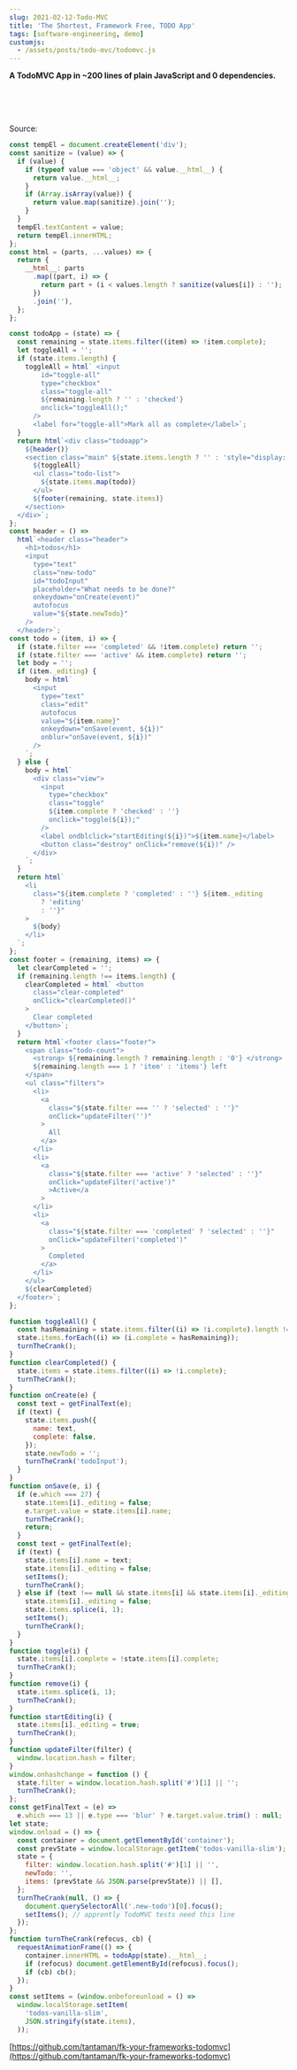 ```yaml
---
slug: 2021-02-12-Todo-MVC
title: 'The Shortest, Framework Free, TODO App'
tags: [software-engineering, demo]
customjs:
  - /assets/posts/todo-mvc/todomvc.js
---
```



**A TodoMVC App in ~200 lines of plain JavaScript and 0 dependencies.**

<!--truncate-->

<br />
<br />
<br />

<div id="container"></div>

Source:

```js
const tempEl = document.createElement('div');
const sanitize = (value) => {
  if (value) {
    if (typeof value === 'object' && value.__html__) {
      return value.__html__;
    }
    if (Array.isArray(value)) {
      return value.map(sanitize).join('');
    }
  }
  tempEl.textContent = value;
  return tempEl.innerHTML;
};
const html = (parts, ...values) => {
  return {
    __html__: parts
      .map((part, i) => {
        return part + (i < values.length ? sanitize(values[i]) : '');
      })
      .join(''),
  };
};

const todoApp = (state) => {
  const remaining = state.items.filter((item) => !item.complete);
  let toggleAll = '';
  if (state.items.length) {
    toggleAll = html` <input
        id="toggle-all"
        type="checkbox"
        class="toggle-all"
        ${remaining.length ? '' : 'checked'}
        onclick="toggleAll();"
      />
      <label for="toggle-all">Mark all as complete</label>`;
  }
  return html`<div class="todoapp">
    ${header()}
    <section class="main" ${state.items.length ? '' : 'style="display: none;"'}>
      ${toggleAll}
      <ul class="todo-list">
        ${state.items.map(todo)}
      </ul>
      ${footer(remaining, state.items)}
    </section>
  </div>`;
};
const header = () =>
  html`<header class="header">
    <h1>todos</h1>
    <input
      type="text"
      class="new-todo"
      id="todoInput"
      placeholder="What needs to be done?"
      onkeydown="onCreate(event)"
      autofocus
      value="${state.newTodo}"
    />
  </header>`;
const todo = (item, i) => {
  if (state.filter === 'completed' && !item.complete) return '';
  if (state.filter === 'active' && item.complete) return '';
  let body = '';
  if (item._editing) {
    body = html`
      <input
        type="text"
        class="edit"
        autofocus
        value="${item.name}"
        onkeydown="onSave(event, ${i})"
        onblur="onSave(event, ${i})"
      />
    `;
  } else {
    body = html`
      <div class="view">
        <input
          type="checkbox"
          class="toggle"
          ${item.complete ? 'checked' : ''}
          onclick="toggle(${i});"
        />
        <label ondblclick="startEditing(${i})">${item.name}</label>
        <button class="destroy" onClick="remove(${i})" />
      </div>
    `;
  }
  return html`
    <li
      class="${item.complete ? 'completed' : ''} ${item._editing
        ? 'editing'
        : ''}"
    >
      ${body}
    </li>
  `;
};
const footer = (remaining, items) => {
  let clearCompleted = '';
  if (remaining.length !== items.length) {
    clearCompleted = html` <button
      class="clear-completed"
      onClick="clearCompleted()"
    >
      Clear completed
    </button>`;
  }
  return html`<footer class="footer">
    <span class="todo-count">
      <strong> ${remaining.length ? remaining.length : '0'} </strong>
      ${remaining.length === 1 ? 'item' : 'items'} left
    </span>
    <ul class="filters">
      <li>
        <a
          class="${state.filter === '' ? 'selected' : ''}"
          onClick="updateFilter('')"
        >
          All
        </a>
      </li>
      <li>
        <a
          class="${state.filter === 'active' ? 'selected' : ''}"
          onClick="updateFilter('active')"
          >Active</a
        >
      </li>
      <li>
        <a
          class="${state.filter === 'completed' ? 'selected' : ''}"
          onClick="updateFilter('completed')"
        >
          Completed
        </a>
      </li>
    </ul>
    ${clearCompleted}
  </footer>`;
};

function toggleAll() {
  const hasRemaining = state.items.filter((i) => !i.complete).length != 0;
  state.items.forEach((i) => (i.complete = hasRemaining));
  turnTheCrank();
}
function clearCompleted() {
  state.items = state.items.filter((i) => !i.complete);
  turnTheCrank();
}
function onCreate(e) {
  const text = getFinalText(e);
  if (text) {
    state.items.push({
      name: text,
      complete: false,
    });
    state.newTodo = '';
    turnTheCrank('todoInput');
  }
}
function onSave(e, i) {
  if (e.which === 27) {
    state.items[i]._editing = false;
    e.target.value = state.items[i].name;
    turnTheCrank();
    return;
  }
  const text = getFinalText(e);
  if (text) {
    state.items[i].name = text;
    state.items[i]._editing = false;
    setItems();
    turnTheCrank();
  } else if (text !== null && state.items[i] && state.items[i]._editing) {
    state.items[i]._editing = false;
    state.items.splice(i, 1);
    setItems();
    turnTheCrank();
  }
}
function toggle(i) {
  state.items[i].complete = !state.items[i].complete;
  turnTheCrank();
}
function remove(i) {
  state.items.splice(i, 1);
  turnTheCrank();
}
function startEditing(i) {
  state.items[i]._editing = true;
  turnTheCrank();
}
function updateFilter(filter) {
  window.location.hash = filter;
}
window.onhashchange = function () {
  state.filter = window.location.hash.split('#')[1] || '';
  turnTheCrank();
};
const getFinalText = (e) =>
  e.which === 13 || e.type === 'blur' ? e.target.value.trim() : null;
let state;
window.onload = () => {
  const container = document.getElementById('container');
  const prevState = window.localStorage.getItem('todos-vanilla-slim');
  state = {
    filter: window.location.hash.split('#')[1] || '',
    newTodo: '',
    items: (prevState && JSON.parse(prevState)) || [],
  };
  turnTheCrank(null, () => {
    document.querySelectorAll('.new-todo')[0].focus();
    setItems(); // apprently TodoMVC tests need this line
  });
};
function turnTheCrank(refocus, cb) {
  requestAnimationFrame(() => {
    container.innerHTML = todoApp(state).__html__;
    if (refocus) document.getElementById(refocus).focus();
    if (cb) cb();
  });
}
const setItems = (window.onbeforeunload = () =>
  window.localStorage.setItem(
    'todos-vanilla-slim',
    JSON.stringify(state.items),
  ));
```

[https://github.com/tantaman/fk-your-frameworks-todomvc](https://github.com/tantaman/fk-your-frameworks-todomvc)
